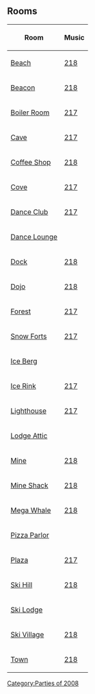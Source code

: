 

==Rooms==
{|class="wikitable" style="margin: 1em auto;"
!Room!!Music
|-
|[[Media:WPBeach.swf|Beach]]||[[Media:Music218.swf|218]]
|-
|[[Media:WPBeacon.swf|Beacon]]||[[Media:Music218.swf|218]]
|-
|[[Media:WPBoilerRoom.swf|Boiler Room]]||[[Media:Music217.swf|217]]
|-
|[[Media:WPCave.swf|Cave]]||[[Media:Music217.swf|217]]
|-
|[[Media:WPCoffeeShop.swf|Coffee Shop]]||[[Media:Music218.swf|218]]
|-
|[[Media:WPCove.swf|Cove]]||[[Media:Music217.swf|217]]
|-
|[[Media:WPDanceClub.swf|Dance Club]]||[[Media:Music217.swf|217]]
|-
|[[Media:RoomsLounge-Water2008.swf|Dance Lounge]]||{{n/a|?}}
|-
|[[Media:WPDock.swf|Dock]]||[[Media:Music218.swf|218]]
|-
|[[Media:WPDojo.swf|Dojo]]||[[Media:Music218.swf|218]]
|-
|[[Media:WPForest.swf|Forest]]||[[Media:Music217.swf|217]]
|-
|[[Media:WPForts.swf|Snow Forts]]||[[Media:Music217.swf|217]]
|-
|[[Media:WPIceBerg.swf|Ice Berg]]||{{n/a}}
|-
|[[Media:WPIceRink.swf|Ice Rink]]||[[Media:Music217.swf|217]]
|-
|[[Media:WPLightHouse.swf|Lighthouse]]||[[Media:Music217.swf|217]]
|-
|[[Media:WPLodgeAttic.swf|Lodge Attic]]||{{n/a}}
|-
|[[Media:WPMine.swf|Mine]]||[[Media:Music218.swf|218]]
|-
|[[Media:WPMineShack.swf|Mine Shack]]||[[Media:Music218.swf|218]]
|-
|[[Media:WPParty.swf|Mega Whale]]||[[Media:Music218.swf|218]]
|-
|[[Media:WPPizzaParlor.swf|Pizza Parlor]]||{{n/a}}
|-
|[[Media:WPPlaza.swf|Plaza]]||[[Media:Music217.swf|217]]
|-
|[[Media:WPSkiHill.swf|Ski Hill]]||[[Media:Music218.swf|218]]
|-
|[[Media:WPSkiLodge.swf|Ski Lodge]]||{{n/a}}
|-
|[[Media:WPSkiVillage.swf|Ski Village]]||[[Media:Music218.swf|218]]
|-
|[[Media:WPTown.swf|Town]]||[[Media:Music218.swf|218]]
|}

{{Parties}}
[[Category:Parties of 2008]]